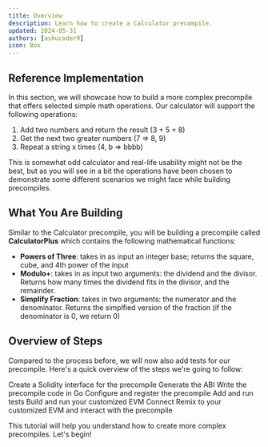 ```yaml
---
title: Overview
description: Learn how to create a Calculator precompile.
updated: 2024-05-31
authors: [ashucoder9]
icon: Box
---
```



## Reference Implementation

In this section, we will showcase how to build a more complex precompile that offers selected simple math operations. Our calculator will support the following operations:

1. Add two numbers and return the result (3 + 5 = 8)
2. Get the next two greater numbers (7 => 8, 9)
3. Repeat a string x times (4, b => bbbb)

This is somewhat odd calculator and real-life usability might not be the best, but as you will see in a bit the operations have been chosen to demonstrate some different scenarios we might face while building precompiles.

## What You Are Building

Similar to the Calculator precompile, you will be building a precompile called **CalculatorPlus** which contains the following mathematical functions:

- **Powers of Three**: takes in as input an integer base; returns the square, cube, and 4th power of the input
- **Modulo+**: takes in as input two arguments: the dividend and the divisor. Returns how many times the dividend fits in the divisor, and the remainder.
- **Simplify Fraction**: takes in two arguments: the numerator and the denominator. Returns the simplfied version of the fraction (if the denominator is 0, we return 0)

## Overview of Steps

Compared to the process before, we will now also add tests for our precompile. Here's a quick overview of the steps we're going to follow:
 
<Steps>
<Step>
Create a Solidity interface for the precompile
</Step>
<Step>
Generate the ABI
</Step>
<Step>
Write the precompile code in Go
</Step>
<Step>
Configure and register the precompile
</Step>
<Step>
Add and run tests
</Step>
<Step>
Build and run your customized EVM
</Step>
<Step>
Connect Remix to your customized EVM and interact with the precompile
</Step>
</Steps>

This tutorial will help you understand how to create more complex precompiles. Let's begin!
